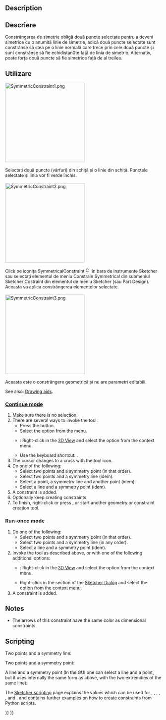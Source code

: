 <languages/>

{{Docnav
|[[Sketcher_ConstrainEqual|Equal Constraint]]
|[[Sketcher_ConstrainBlock|Block Constraint]]
|[[Sketcher_Workbench|Sketcher]]
|IconL=Sketcher_ConstrainEqual.svg
|IconR=Sketcher_ConstrainBlock.svg
|IconC=Workbench_Sketcher.svg
}}

<div class="mw-translate-fuzzy">
{{GuiCommand
|Name=Sketcher ConstrainSymmetric
|Workbenches=[[Sketcher Workbench|Sketcher]]
|MenuLocation=Sketch → Sketcher constraints → Constrain symmetrical
|Shortcut=S
|SeeAlso=[[Sketcher ConstrainParallel|Constraint Parallel]]
}}
</div>

==Description== 

<div class="mw-translate-fuzzy">
==Descriere==
Constrângerea  de simetrie obligă două puncte selectate pentru a deveni simetrice cu o anumită linie de simetrie, adică două puncte selectate sunt constrânse să stea pe o linie normală care trece prin cele două puncte și sunt constrânse să fie echidistan0te față de linia de simetrie. Alternativ, poate forța două puncte să fie simetrice față de al treilea.
</div>

<span id="Usage"></span>
<div class="mw-translate-fuzzy">
==Utilizare==
[[File:SymmetricConstraint1.png|256px]]<br /><br />
Selectați două puncte (vârfuri) din schiță și o linie din schiță. Punctele selectate și linia vor fi verde închis.<br /><br />
[[File:SymmetricConstraint2.png|256px]]<br /><br />
Click pe iconița SymmetricalConstraint [[File:Constraint_Symmetric.png|16px]] în bara de instrumente Sketcher sau selectați elementul de meniu Constrain Symmetrical din submeniul Sketcher Costraint din elementul de meniu Sketcher (sau Part Design).
Aceasta va aplica constrângerea elementelor selectate.<br /><br />
[[File:SymmetricConstraint3.png|256px]]<br /><br />
Aceasta este o constrângere geometrică și nu are parametri editabili.
</div>

See also: [[Sketcher_Workbench#Drawing_aids|Drawing aids]].

===[[Sketcher_Workbench#Continue_modes|Continue mode]]===

# Make sure there is no selection.
# There are several ways to invoke the tool:
#* Press the {{Button|[[Image:Sketcher_ConstrainSymmetric.svg|16px]] [[Sketcher_ConstrainSymmetric|Symmetric Constraint]]}} button.
#* Select the {{MenuCommand|Sketch → Constraints → [[Image:Sketcher_ConstrainSymmetric.svg|16px]] Symmetric Constraint}} option from the menu.
#* {{Version|1.0}}: Right-click in the [[3D_View|3D View]] and select the {{MenuCommand|Constrain → [[Image:Sketcher_ConstrainSymmetric.svg|16px]] Symmetric Constraint}} option from the context menu.
#* Use the keyboard shortcut: {{KEY|S}}.
# The cursor changes to a cross with the tool icon.
# Do one of the following:
#* Select two points and a symmetry point (in that order).
#* Select two points and a symmetry line (idem).
#* Select a point, a symmetry line and another point (idem).
#* Select a line and a symmetry point (idem).
# A constraint is added.
# Optionally keep creating constraints.
# To finish, right-click or press {{KEY|Esc}}, or start another geometry or constraint creation tool.

===Run-once mode===

# Do one of the following:
#* Select two points and a symmetry point (in that order).
#* Select two points and a symmetry line (in any order).
#* Select a line and a symmetry point (idem).
# Invoke the tool as described above, or with one of the following additional options:
#* {{Version|1.0}}: Right-click in the [[3D_View|3D View]] and select the {{MenuCommand|[[Image:Sketcher_ConstrainSymmetric.svg|16px]] Symmetric Constraint}} option from the context menu.
#* Right-click in the {{MenuCommand|Elements}} section of the [[Sketcher_Dialog|Sketcher Dialog]] and select the {{MenuCommand|[[Image:Sketcher_ConstrainSymmetric.svg|16px]] Symmetric Constraint}} option from the context menu.
# A constraint is added.

==Notes==

* The arrows of this constraint have the same color as dimensional constraints.

== Scripting ==

Two points and a symmetry line:

{{Code|code=Sketch.addConstraint(Sketcher.Constraint('Symmetric', Line1, PointOfLine1, Line2, PointOfLine2, SymmetryLine))}}

Two points and a symmetry point:

{{Code|code=Sketch.addConstraint(Sketcher.Constraint('Symmetric', Line1, PointOfLine1, Line2, PointOfLine2, LineS, PointOfLineS))}}

A line and a symmetry point (In the GUI one can select a line and a point, but it uses internally the same form as above, with the two extremities of the same line):

{{Code|code=Sketch.addConstraint(Sketcher.Constraint('Symmetric', Line, 1, Line, 2, LineS, PointOfLineS))}}

The [[Sketcher_scripting|Sketcher scripting]] page explains the values which can be used for {{incode|Line1}}, {{incode|Line2}}, {{incode|LineS}}, {{incode|Line}}, {{incode|PointOfLine1}}, {{incode|PointOfLine2}} and {{incode|PointOfLineS}}, and  contains further examples on how to create constraints from Python scripts.


{{Docnav
|[[Sketcher_ConstrainEqual|Equal Constraint]]
|[[Sketcher_ConstrainBlock|Block Constraint]]
|[[Sketcher_Workbench|Sketcher]]
|IconL=Sketcher_ConstrainEqual.svg
|IconR=Sketcher_ConstrainBlock.svg
|IconC=Workbench_Sketcher.svg
}}

{{Sketcher_Tools_navi{{#translation:}}}}
{{Userdocnavi{{#translation:}}}}